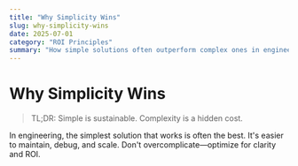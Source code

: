 ```yaml
---
title: "Why Simplicity Wins"
slug: why-simplicity-wins
date: 2025-07-01
category: "ROI Principles"
summary: "How simple solutions often outperform complex ones in engineering."
---
```


# Why Simplicity Wins

> TL;DR: Simple is sustainable. Complexity is a hidden cost.

In engineering, the simplest solution that works is often the best. It's easier to maintain, debug, and scale. Don't overcomplicate—optimize for clarity and ROI. 